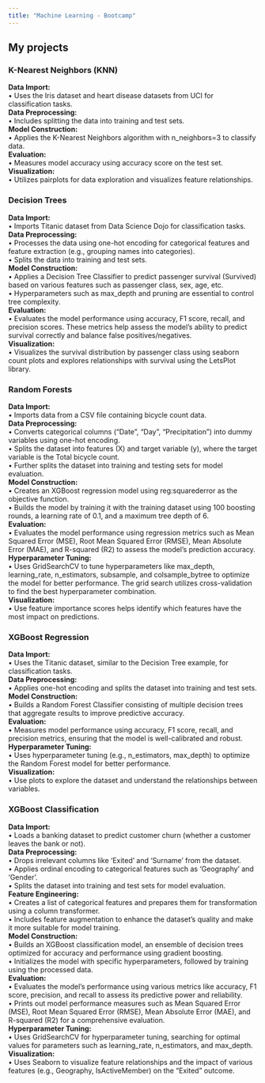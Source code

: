 ```yaml
---
title: "Machine Learning - Bootcamp"  
---
```


## My projects

### **K-Nearest Neighbors (KNN)**
__Data Import:__  
• Uses the Iris dataset and heart disease datasets from UCI for classification tasks.  
__Data Preprocessing:__  
• Includes splitting the data into training and test sets.  
__Model Construction:__   
• Applies the K-Nearest Neighbors algorithm with n_neighbors=3 to classify data.  
__Evaluation:__   
• Measures model accuracy using accuracy score on the test set.  
__Visualization:__     
• Utilizes pairplots for data exploration and visualizes feature relationships.  

### **Decision Trees**
__Data Import:__     
• Imports Titanic dataset from Data Science Dojo for classification tasks.  
__Data Preprocessing:__     
• Processes the data using one-hot encoding for categorical features and feature extraction (e.g., grouping names into categories).  
• Splits the data into training and test sets.  
__Model Construction:__   
• Applies a Decision Tree Classifier to predict passenger survival (Survived) based on various features such as passenger class, sex, age, etc.  
• Hyperparameters such as max_depth and pruning are essential to control tree complexity.  
__Evaluation:__  
• Evaluates the model performance using accuracy, F1 score, recall, and precision scores. These metrics help assess the model's ability to predict survival correctly and balance false positives/negatives.  
__Visualization:__  
• Visualizes the survival distribution by passenger class using seaborn count plots and explores relationships with survival using the LetsPlot library.  

### **Random Forests**
__Data Import:__   
• Imports data from a CSV file containing bicycle count data.  
__Data Preprocessing:__   
• Converts categorical columns ("Date", "Day", "Precipitation") into dummy variables using one-hot encoding.  
• Splits the dataset into features (X) and target variable (y), where the target variable is the Total bicycle count.  
• Further splits the dataset into training and testing sets for model evaluation.  
__Model Construction:__   
• Creates an XGBoost regression model using reg:squarederror as the objective function.  
• Builds the model by training it with the training dataset using 100 boosting rounds, a learning rate of 0.1, and a maximum tree depth of 6.  
__Evaluation:__  
• Evaluates the model performance using regression metrics such as Mean Squared Error (MSE), Root Mean Squared Error (RMSE), Mean Absolute Error (MAE), and R-squared (R2) to assess the model’s prediction accuracy.  
__Hyperparameter Tuning:__  
• Uses GridSearchCV to tune hyperparameters like max_depth, learning_rate, n_estimators, subsample, and colsample_bytree to optimize the model for better performance. The grid search utilizes cross-validation to find the best hyperparameter combination.  
__Visualization:__  
• Use feature importance scores helps identify which features have the most impact on predictions.  

### **XGBoost Regression**
__Data Import:__   
• Uses the Titanic dataset, similar to the Decision Tree example, for classification tasks.  
__Data Preprocessing:__   
• Applies one-hot encoding and splits the dataset into training and test sets.  
__Model Construction:__   
• Builds a Random Forest Classifier consisting of multiple decision trees that aggregate results to improve predictive accuracy.  
__Evaluation:__  
• Measures model performance using accuracy, F1 score, recall, and precision metrics, ensuring that the model is well-calibrated and robust.  
__Hyperparameter Tuning:__  
• Uses hyperparameter tuning (e.g., n_estimators, max_depth) to optimize the Random Forest model for better performance.  
__Visualization:__  
• Use plots to explore the dataset and understand the relationships between variables.  

### **XGBoost Classification**  
__Data Import:__   
• Loads a banking dataset to predict customer churn (whether a customer leaves the bank or not).  
__Data Preprocessing:__   
• Drops irrelevant columns like 'Exited' and 'Surname' from the dataset.   
• Applies ordinal encoding to categorical features such as 'Geography' and 'Gender'.   
• Splits the dataset into training and test sets for model evaluation.  
__Feature Engineering:__  
• Creates a list of categorical features and prepares them for transformation using a column transformer.   
• Includes feature augmentation to enhance the dataset's quality and make it more suitable for model training.  
__Model Construction:__  
• Builds an XGBoost classification model, an ensemble of decision trees optimized for accuracy and performance using gradient boosting.   
• Initializes the model with specific hyperparameters, followed by training using the processed data.  
__Evaluation:__  
• Evaluates the model’s performance using various metrics like accuracy, F1 score, precision, and recall to assess its predictive power and reliability.  
• Prints out model performance measures such as Mean Squared Error (MSE), Root Mean Squared Error (RMSE), Mean Absolute Error (MAE), and R-squared (R2) for a comprehensive evaluation.  
__Hyperparameter Tuning:__  
• Uses GridSearchCV for hyperparameter tuning, searching for optimal values for parameters such as learning_rate, n_estimators, and max_depth.  
__Visualization:__  
• Uses Seaborn to visualize feature relationships and the impact of various features (e.g., Geography, IsActiveMember) on the "Exited" outcome.  